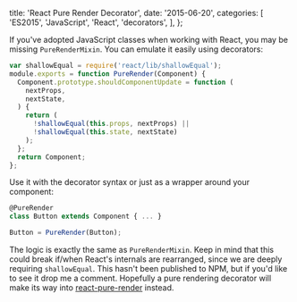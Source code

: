
  title: 'React Pure Render Decorator',
  date: '2015-06-20',
  categories: [
    'ES2015',
    'JavaScript',
    'React',
    'decorators',
  ],
};


If you've adopted JavaScript classes when working with React, you may be missing `PureRenderMixin`. You can emulate it easily using decorators:

```javascript
var shallowEqual = require('react/lib/shallowEqual');
module.exports = function PureRender(Component) {
  Component.prototype.shouldComponentUpdate = function (
    nextProps,
    nextState,
  ) {
    return (
      !shallowEqual(this.props, nextProps) ||
      !shallowEqual(this.state, nextState)
    );
  };
  return Component;
};
```

Use it with the decorator syntax or just as a wrapper around your component:

```javascript
@PureRender
class Button extends Component { ... }

Button = PureRender(Button);
```

The logic is exactly the same as `PureRenderMixin`. Keep in mind that this could break if/when React's internals are rearranged, since we are deeply requiring `shallowEqual`. This hasn't been published to NPM, but if you'd like to see it drop me a comment. Hopefully a pure rendering decorator will make its way into [react-pure-render][1] instead.

[1]: https://github.com/gaearon/react-pure-render/pull/4
